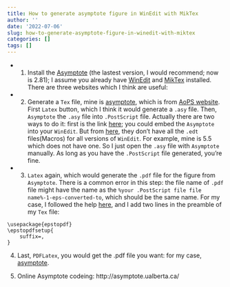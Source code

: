 ```yaml
---
title: How to generate asymptote figure in WinEdit with MikTex
author: ''
date: '2022-07-06'
slug: how-to-generate-asymptote-figure-in-winedit-with-miktex
categories: []
tags: []
---
```


- 1. Install the [Asymptote](https://sourceforge.net/projects/asymptote/files/latest/download?source=files) (the lastest version, I would recommend; now is 2.81); I assume you already have [WinEdit](https://www.winedt.com/) and [MikTex](https://miktex.org/) installed. There are three websites which I think are useful:


- 2. Generate a `Tex` file, mine is [asymptote](/tex/asymptote.tex), which is from [AoPS website](https://artofproblemsolving.com/wiki/index.php/Asymptote:_Advanced_Configuration). First `Latex` button, which I think it would generate a `.asy` file. Then, `Asymptote` the `.asy` file into `.PostScript` file. Actually there are two ways to do it: first is the link [here](https://tex.stackexchange.com/questions/83035/using-asymptote-with-miktex); you could embed the `Asymptote` into your `WinEdit`. But from [here](https://www.winedt.org/config/menus/Asymptote.html), they don't have all the `.edt` files(Macros) for all versions of `WinEdit`. For example, mine is 5.5 which does not have one. So I just open the `.asy` file with `Asymptote` manually. As long as you have the `.PostScript` file generated, you're fine.

- 3. `Latex` again, which would generate the `.pdf` file for the figure from `Asymptote`. There is a common error in this step: the file name of `.pdf` file might have the name as the `%your .PostScript file file name%-1-eps-converted-to`, which should be the same name. For my case, I followed the help [here](https://tex.stackexchange.com/questions/351724/eps-to-pdf-remove-eps-converted-to-from-pdf-filename), and I add two lines in the preamble of my `Tex` file: 

````
\usepackage{epstopdf}
\epstopdfsetup{
    suffix=,
}

````
4. Last, `PDFLatex`, you would get the .pdf file you want: for my case, [asymptote](/pdf/asymptote.pdf).

5. Online Asymptote codeing: http://asymptote.ualberta.ca/